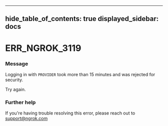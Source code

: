 

---
hide_table_of_contents: true
displayed_sidebar: docs
---


# ERR_NGROK_3119

### Message
Logging in with `PROVIDER` took more than 15 minutes and was rejected for security.

Try again.

<ErrorDetails />



### Further help
If you're having trouble resolving this error, please reach out to [support@ngrok.com](mailto:support@ngrok.com?subject=Help%20with%20ERR_NGROK_3119)

